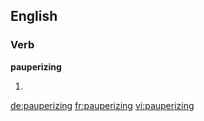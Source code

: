 ==English==

===Verb===
'''pauperizing'''

# {{present participle of|[[pauperize]]}}

[[de:pauperizing]]
[[fr:pauperizing]]
[[vi:pauperizing]]